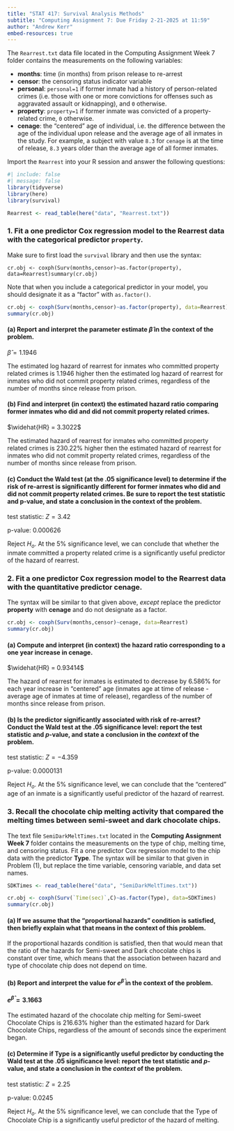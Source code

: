```yaml
---
title: "STAT 417: Survival Analysis Methods"
subtitle: "Computing Assignment 7: Due Friday 2-21-2025 at 11:59"
author: "Andrew Kerr"
embed-resources: true
---
```


The `Rearrest.txt` data file located in the Computing Assignment Week 7 folder contains the measurements on the following variables:

-   **months**: time (in months) from prison release to re-arrest
-   **censor**: the censoring status indicator variable
-   **personal**: `personal=1` if former inmate had a history of person-related crimes (i.e. those with one or more convictions for offenses such as aggravated assault or kidnapping), and `0` otherwise.
-   **property**: `property=1` if former inmate was convicted of a property-related crime, `0` otherwise.
-   **cenage**: the "centered" age of individual, i.e. the difference between the age of the individual upon release and the average age of all inmates in the study. For example, a subject with value `8.3` for `cenage` is at the time of release, `8.3` years older than the average age of all former inmates.

Import the `Rearrest` into your R session and answer the following questions:

```r
#| include: false
#| message: false
library(tidyverse)
library(here)
library(survival)
```

```r
Rearrest <- read_table(here("data", "Rearrest.txt"))
```

### 1. Fit a one predictor Cox regression model to the Rearrest data with the categorical predictor `property`.

Make sure to first load the `survival` library and then use the syntax:

`cr.obj <- coxph(Surv(months,censor)~as.factor(property), data=Rearrest)summary(cr.obj)`

Note that when you include a categorical predictor in your model, you should designate it as a "factor" with `as.factor()`.

```r
cr.obj <- coxph(Surv(months,censor)~as.factor(property), data=Rearrest)
summary(cr.obj)
```

#### (a) Report and interpret the parameter estimate $\hat{\beta}$ in the context of the problem.

$\hat{\beta} = 1.1946$

The estimated log hazard of rearrest for inmates who committed property related crimes is 1.1946 higher then the estimated log hazard of rearrest for inmates who did not commit property related crimes, regardless of the number of months since release from prison.

#### (b) Find and interpret (in context) the estimated hazard ratio comparing former inmates who did and did not commit property related crimes.

$\widehat{HR} = 3.3022$

The estimated hazard of rearrest for inmates who committed property related crimes is 230.22% higher then the estimated hazard of rearrest for inmates who did not commit property related crimes, regardless of the number of months since release from prison.

#### (c) Conduct the Wald test (at the .05 significance level) to determine if the risk of re-arrest is significantly different for former inmates who did and did not commit property related crimes. Be sure to report the test statistic and p-value, and state a conclusion in the context of the problem.

test statistic: $Z = 3.42$

p-value: 0.000626

Reject $H_o$. At the 5% significance level, we can conclude that whether the inmate committed a property related crime is a significantly useful predictor of the hazard of rearrest.

### 2. Fit a one predictor Cox regression model to the **Rearrest** data with the quantitative predictor **cenage**.

The syntax will be similar to that given above, *except* replace the predictor **property** with **cenage** and do not designate as a factor.

```r
cr.obj <- coxph(Surv(months,censor)~cenage, data=Rearrest)
summary(cr.obj)
```

#### (a) Compute and interpret (in context) the hazard ratio corresponding to a one year increase in **cenage**.

$\widehat{HR} = 0.93414$

The hazard of rearrest for inmates is estimated to decrease by 6.586% for each year increase in "centered" age (inmates age at time of release - average age of inmates at time of release), regardless of the number of months since release from prison.

#### (b) Is the predictor significantly associated with risk of re-arrest? Conduct the Wald test at the .05 significance level: report the test statistic and $p$-value, and state a conclusion in the *context* of the problem.

test statistic: $Z = -4.359$

p-value: 0.0000131

Reject $H_o$. At the 5% significance level, we can conclude that the "centered" age of an inmate is a significantly useful predictor of the hazard of rearrest.

### 3. Recall the chocolate chip melting activity that compared the melting times between semi-sweet and dark chocolate chips.

The text file `SemiDarkMeltTimes.txt` located in the **Computing Assignment Week 7** folder contains the measurements on the type of chip, melting time, and censoring status. Fit a one predictor Cox regression model to the chip data with the predictor **Type**. The syntax will be similar to that given in Problem (1), but replace the time variable, censoring variable, and data set names.

```r
SDKTimes <- read_table(here("data", "SemiDarkMeltTimes.txt"))
```

```r
cr.obj <- coxph(Surv(`Time(sec)`,C)~as.factor(Type), data=SDKTimes)
summary(cr.obj)
```

#### (a) If we assume that the "proportional hazards" condition is satisfied, then briefly explain what that means in the context of this problem.

If the proportional hazards condition is satisfied, then that would mean that the ratio of the hazards for Semi-sweet and Dark chocolate chips is constant over time, which means that the association between hazard and type of chocolate chip does not depend on time.

#### (b) Report and interpret the value for $e^{\hat{\beta}}$ in the context of the problem.

#### $e^{\hat{\beta}} = 3.1663$

The estimated hazard of the chocolate chip melting for Semi-sweet Chocolate Chips is 216.63% higher than the estimated hazard for Dark Chocolate Chips, regardless of the amount of seconds since the experiment began.

#### (c) Determine if **Type** is a significantly useful predictor by conducting the Wald test at the .05 significance level: report the test statistic and $p$-value, and state a conclusion in the *context* of the problem.

test statistic: $Z = 2.25$

p-value: 0.0245

Reject $H_o$. At the 5% significance level, we can conclude that the Type of Chocolate Chip is a significantly useful predictor of the hazard of melting.
